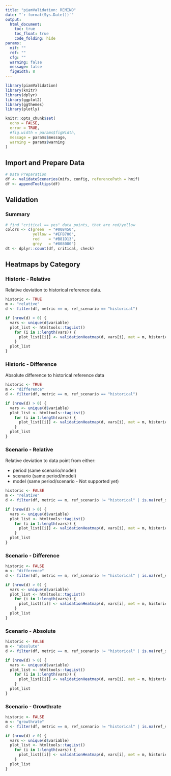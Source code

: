 ```yaml
---
title: "piamValidation: REMIND"
date: "`r format(Sys.Date())`"
output:
  html_document:
    toc: true
    toc_float: true
    code_folding: hide
params:
  mif: ""
  ref: ""
  cfg: ""
  warning: false
  message: false
  figWidth: 8
---
```


```r
library(piamValidation)
library(knitr)
library(dplyr)
library(ggplot2)
library(ggthemes)
library(plotly)

knitr::opts_chunk$set(
  echo = FALSE,
  error = TRUE,
  #fig.width = params$figWidth,
  message = params$message,
  warning = params$warning
)
```

## Import and Prepare Data


```r
# Data Preparation
df <- validateScenarios(mifs, config, referencePath = hmif)
df <- appendTooltips(df)
```
## Validation

### Summary
```r
# find "critical == yes" data points, that are red/yellow
colors <- c(green  = "#008450",
            yellow = "#EFB700",
            red    = "#B81D13",
            grey   = "#808080")
dt <- dplyr::count(df, critical, check)
```


## Heatmaps by Category

### Historic - Relative
Relative deviation to historical reference data.
```r
historic <- TRUE
m <- "relative"
d <- filter(df, metric == m, ref_scenario == "historical")

if (nrow(d) > 0) {
  vars <- unique(d$variable)
  plot_list <- htmltools::tagList()
    for (i in 1:length(vars)) {
      plot_list[[i]] <- validationHeatmap(d, vars[i], met = m, historic)
    }
  plot_list
}
```

### Historic - Difference
Absolute difference to historical reference data
```r
historic <- TRUE
m <- "difference"
d <- filter(df, metric == m, ref_scenario == "historical")

if (nrow(d) > 0) {
  vars <- unique(d$variable)
  plot_list <- htmltools::tagList()
    for (i in 1:length(vars)) {
      plot_list[[i]] <- validationHeatmap(d, vars[i], met = m, historic)
    }
  plot_list
}
```

### Scenario - Relative
Relative deviation to data point from either:

- period (same scenario/model)
- scenario (same period/model)
- model (same period/scenario - Not supported yet)

```r
historic <- FALSE
m <- "relative"
d <- filter(df, metric == m, ref_scenario != "historical" | is.na(ref_scenario))

if (nrow(d) > 0) {
  vars <- unique(d$variable)
  plot_list <- htmltools::tagList()
    for (i in 1:length(vars)) {
      plot_list[[i]] <- validationHeatmap(d, vars[i], met = m, historic)
    }
  plot_list
}
```

### Scenario - Difference
```r
historic <- FALSE
m <- "difference"
d <- filter(df, metric == m, ref_scenario != "historical" | is.na(ref_scenario))

if (nrow(d) > 0) {
  vars <- unique(d$variable)
  plot_list <- htmltools::tagList()
    for (i in 1:length(vars)) {
      plot_list[[i]] <- validationHeatmap(d, vars[i], met = m, historic)
    }
  plot_list
}
```

### Scenario - Absolute
```r
historic <- FALSE
m <- "absolute"
d <- filter(df, metric == m, ref_scenario != "historical" | is.na(ref_scenario))

if (nrow(d) > 0) {
  vars <- unique(d$variable)
  plot_list <- htmltools::tagList()
    for (i in 1:length(vars)) {
      plot_list[[i]] <- validationHeatmap(d, vars[i], met = m, historic)
    }
  plot_list
}
```


### Scenario - Growthrate
```r
historic <- FALSE
m <- "growthrate"
d <- filter(df, metric == m, ref_scenario != "historical" | is.na(ref_scenario))

if (nrow(d) > 0) {
  vars <- unique(d$variable)
  plot_list <- htmltools::tagList()
    for (i in 1:length(vars)) {
      plot_list[[i]] <- validationHeatmap(d, vars[i], met = m, historic)
    }
  plot_list
}
```
